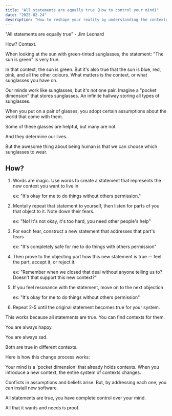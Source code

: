 ```yaml
---
title: "All statements are equally true (How to control your mind)"
date: "2025-02-24"
description: "How to reshape your reality by understanding the contextual nature of truth"
---
```


"All statements are equally true" - Jim Leonard

How? Context.

When looking at the sun with green-tinted sunglasses, the statement: "The sun is green" is very true.

In that context, the sun is green. But it's also true that the sun is blue, red, pink, and all the other colours. What matters is the context, or what sunglasses you have on.

Our minds work like sunglasses, but it's not one pair. Imagine a "pocket dimension" that stores sunglasses. An infinite hallway storing all types of sunglasses.

When you put on a pair of glasses, you adopt certain assumptions about the world that come with them.

Some of these glasses are helpful, but many are not.

And they determine our lives.

But the awesome thing about being human is that we can choose which sunglasses to wear.

## How?

1. Words are magic. Use words to create a statement that represents the new context you want to live in 

   ex: "It's okay for me to do things without others permission."

2. Mentally repeat that statement to yourself, then listen for parts of you that object to it. Note down their fears.

   ex: "No! It's not okay, it's too hard, you need other people's help"

3. For each fear, construct a new statement that addresses that part's fears 

   ex: "It's completely safe for me to do things with others permission"

4. Then prove to the objecting part how this new statement is true -- feel the part, accept it, or reject it.

   ex: "Remember when we closed that deal without anyone telling us to? Doesn't that support this new context?"

5. If you feel resonance with the statement, move on to the next objection

   ex: "It's okay for me to do things without others permission"

6. Repeat 2-5 until the original statement becomes true for your system.

This works because all statements are true. You can find contexts for them.

You are always happy.

You are always sad.

Both are true in different contexts.

Here is how this change process works:

Your mind is a 'pocket dimension' that already holds contexts. When you introduce a new context, the entire system of contexts changes.

Conflicts in assumptions and beliefs arise. But, by addressing each one, you can install new software. 

All statements are true, you have complete control over your mind.

All that it wants and needs is proof.